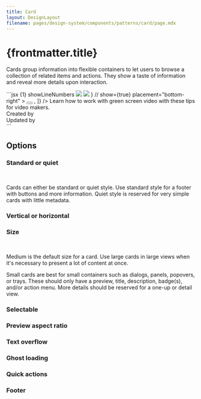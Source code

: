 ```yaml
---
title: Card
layout: DesignLayout
filename: pages/design-system/components/patterns/card/page.mdx
---
```



# {frontmatter.title}

Cards group information into flexible containers to let users to browse a collection of related items and actions. They show a taste of information and reveal more details upon interaction.

<MainView />

<CodeView>
  <CodeViewItem title="Sapa">
    ```jsx {1} showLineNumbers
    <Card
      style={{
        width: 300,
      }}
      selectable
      as="link"
    >
      <CardPreview
        ratio="2:1"
        style={{
          backgroundColor: "var(--color-gray-3)",
        }}
      >
        <img
          src="https://pbs.twimg.com/profile_banners/52672213/1398217635/1500x500"
          style={{
            objectFit: "cover",
          }}
        />
      </CardPreview>
      <CardAvatar
        style={{
          top: -20,
          left: 0,
        }}
      >
        <Avatar size="large">
          <img src="https://avatars.githubusercontent.com/u/1680273?v=4" />
        </Avatar>
      </CardAvatar>
      <CardContainer>
        <CardHeader
          nowrap
          title="Prototypes in XXXX"
          actions={[
            <Popover
              body={
                <Menu
                  type="dropdown"
                  items={[{ type: "item", title: "Edit" }]}
                  style={{
                    width: 200,
                  }}
                />
              }
              // show={true}
              placement="bottom-right"
            >
              <Button quiet>
                <MoreHorizFilled />
              </Button>
            </Popover>,
          ]}
        />
        <CardBody>
          Learn how to work with green screen video with these tips for video
          makers.
        </CardBody>
      </CardContainer>
      <CardFooter>
        <div
          style={{
            display: "flex",
            justifyContent: "space-between",
          }}
        >
          <div>Created by</div>
          <div>Updated by</div>
        </div>
      </CardFooter>
    </Card>
    ```
  </CodeViewItem>
</CodeView>

## Options

### Standard or quiet

<OptionsView />

&nbsp;

Cards can either be standard or quiet style. Use standard style for a
footer with buttons and more information. Quiet style is reserved for
very simple cards with little metadata.

### Vertical or horizontal

<OrientationView />

### Size

<SizeView />

&nbsp;

Medium is the default size for a card. Use large cards in large views
when it's necessary to present a lot of content at once.

Small cards are best for small containers such as dialogs, panels,
popovers, or trays. These should only have a preview, title,
description, badge(s), and/or action menu. More details should be
reserved for a one-up or detail view.

### Selectable

<SelectableView />

### Preview aspect ratio

<PreviewRatioView />

### Text overflow

<TextOverflowView />

### Ghost loading

<GhostLoadingView />

### Quick actions

<QuickActionsView />

### Footer

<FooterView />
